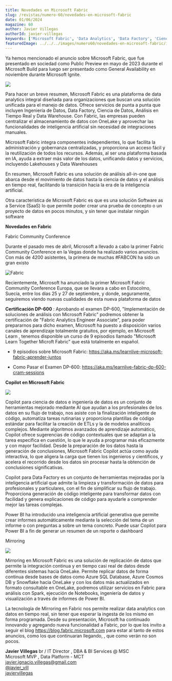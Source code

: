 ```yaml
---
title: Novedades en Microsoft Fabric
slug: /revistas/numero-60/novedades-en-microsoft-fabric
date: 01/06/2024
magazine: 60
author: Javier Villegas
authorId: javier-villegas
keywords: ['Microsoft Fabric', 'Data Analytics', 'Data Factory', 'Ciencia de Datos', 'Análisis en Tiempo Real', 'Data Warehouse']
featuredImage: ../../../images/numero60/novedades-en-microsoft-fabric/image1.png
---
```

Ya hemos mencionado el anuncio sobre Microsoft Fabric, que fue
presentado en sociedad como Public Preview en mayo de 2023 durante el
Microsoft Build para luego ser presentado como General Availability en
noviembre durante Microsoft Ignite.

![](../../../images/numero60/novedades-en-microsoft-fabric/image2.svg)

Para hacer un breve resumen, Microsoft Fabric es una plataforma de data
analytics integral diseñada para organizaciones que buscan una solución
unificada para el manejo de datos. Ofrece servicios de punta a punta que
incluyen Ingeniería de Datos, Data Factory, Ciencia de Datos, Análisis
en Tiempo Real y Data Warehouse. Con Fabric, las empresas pueden
centralizar el almacenamiento de datos con OneLake y aprovechar las
funcionalidades de inteligencia artificial sin necesidad de
integraciones manuales.

Microsoft Fabric integra componentes independientes, lo que facilita la
administración y gobernanza centralizadas, y proporciona un acceso fácil
y la reutilización de todos los recursos. Además, al ser una plataforma
basada en IA, ayuda a extraer más valor de los datos, unificando datos y
servicios, incluyendo Lakehouses y Data Warehouses

En resumen, Microsoft Fabric es una solución de análisis all-in-one que
abarca desde el movimiento de datos hasta la ciencia de datos y el
análisis en tiempo real, facilitando la transición hacia la era de la
inteligencia artificial.

Otra característica de Microsoft Fabric es que es una solución Software
as a Service (SaaS) lo que permite poder crear una prueba de concepto o
un proyecto de datos en pocos minutos, y sin tener que instalar ningún
software

**Novedades en Fabric**

Fabric Community Conference

Durante el pasado mes de abril, Microsoft a llevado a cabo la primer
Fabric Community Conference en la Vegas donde ha realizado varios
anuncios. Con más de 4200 asistentes, la primera de muchas #FABCON ha
sido un gran existo

![Fabric](../../../images/numero60/novedades-en-microsoft-fabric/image3.jpeg)

Recientemente, Microsoft ha anunciado la primer Microsoft Fabric
Community Conference Europa, que se llevara a cabo en Estocolmo, Suecia,
entre los días 25 y 27 de septiembre, y donde, seguramente, seguiremos
viendo nuevas cualidades de esta nueva plataforma de datos

**Certificación DP-600** : Aprobando el examen DP-600, "Implementación
de soluciones de análisis con Microsoft Fabric" podremos obtener la
certificación de "Fabric Analytics Engineer Associate", para poder
prepararnos para dicho examen, Microsoft ha puesto a disposición varios
canales de aprendizaje totalmente gratuitos, por ejemplo, en Microsoft
Learn , tenemos disponible un curso de 9 episodios llamado "Microsoft
Learn Together Microft Fabric" que está totalmente en español.

-   9 episodios sobre Microsoft Fabric:
    https://aka.ms/learnlive-microsoft-fabric-aprender-juntos

-   Como Pasar el Examen DP-600:
    https://aka.ms/learnlive-fabric-dp-600-cram-sessions

**Copilot en Microsoft Fabric**

![](../../../images/numero60/novedades-en-microsoft-fabric/image5.svg)

Copilot para ciencia de datos e ingeniería de datos es un conjunto de
herramientas mejorado mediante AI que ayudan a los profesionales de los
datos en su flujo de trabajo, nos asiste con la finalización inteligente
de código, automatiza tareas rutinarias y proporciona plantillas de
código estándar para facilitar la creación de ETLs y la de modelos
analíticos complejos. Mediante algoritmos avanzados de aprendizaje
automático, Copilot ofrece sugerencias de código contextuales que se
adaptan a la tarea específica en cuestión, lo que le ayuda a programar
más eficazmente y con mayor facilidad. Desde la preparación de los datos
hasta la generación de conclusiones, Microsoft Fabric Copilot actúa como
ayuda interactiva, lo que aligera la carga que tienen los ingenieros y
científicos, y acelera el recorrido desde los datos sin procesar hasta
la obtención de conclusiones significativas.

Copilot para Data Factory es un conjunto de herramientas mejoradas por
la inteligencia artificial que admite la limpieza y transformación de
datos para profesionales y particulares, con el fin de simplificar su
flujo de trabajo. Proporciona generación de código inteligente para
transformar datos con facilidad y genera explicaciones de código para
ayudarle a comprender mejor las tareas complejas.

Power BI ha introducido una inteligencia artificial generativa que
permite crear informes automáticamente mediante la selección del tema de
un informe o con preguntas a sobre un tema concreto. Puede usar Copilot
para Power BI a fin de generar un resumen de un reporte o dashboard

Mirroring

![](../../../images/numero60/novedades-en-microsoft-fabric/image7.svg)

Mirroring en Microsoft Fabric es una solución de replicación de datos
que permite la integración continua y en tiempo casi real de datos desde
diferentes sistemas hacia OneLake. Permite replicar datos de forma
continua desde bases de datos como Azure SQL Database, Azure Cosmos DB y
Snowflake hacia OneLake y con los datos más actualizados en formato
consultable en OneLake, podremos utilizar servicios en Fabric para
análisis con Spark, ejecución de Notebooks, ingeniería de datos y
visualización a través de informes de Power BI.

La tecnología de Mirroring en Fabric nos permite realizar data analytics
con datos en tiempo real, sin tener que esperar la ingesta de los mismo
en forma programada. Desde su presentación, Microsoft ha continuado
innovando y agregando nueva funcionalidad a Fabric, por lo que los
invito a seguir el blog https://blog.fabric.microsoft.com para estar
al tanto de estos anuncios, como los que continuaran llegando, , que
como verán no son pocos.

**Javier Villegas** br /
IT Director , DBA & BI Services @ MSC <br />
Microsoft MVP , Data Platform - MCT <br />
javier.ignacio.villegas@gmail.com <br />
[@javier_vill](https://twitter.com/javier_vill) <br />
[javiervillegas](https://www.linkedin.com/in/javiervillegas/) <br />
